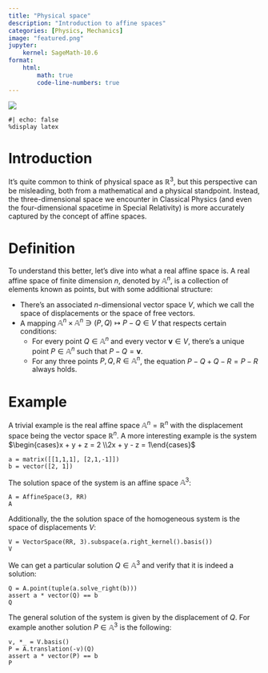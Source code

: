 ```yaml
---
title: "Physical space"
description: "Introduction to affine spaces"
categories: [Physics, Mechanics]
image: "featured.png"
jupyter:
    kernel: SageMath-10.6
format: 
    html:
        math: true
        code-line-numbers: true
---
```


![](featured.png)

```sage
#| echo: false
%display latex
```

# Introduction

It’s quite common to think of physical space as $\mathbb{R}^3$, but this
perspective can be misleading, both from a mathematical and a physical
standpoint. Instead, the three-dimensional space we encounter in Classical
Physics (and even the four-dimensional spacetime in Special Relativity) is more
accurately captured by the concept of affine spaces.

# Definition

To understand this better, let’s dive into what a real affine space is. A real
affine space of finite dimension $n$, denoted by $\mathbb{A}^n$, is a collection
of elements known as points, but with some additional structure:

- There’s an associated $n$-dimensional vector space $V$, which we call the space of displacements or the space of free vectors.
- A mapping $\mathbb{A}^n \times \mathbb{A}^n \ni (P, Q) \mapsto P - Q \in V$ that respects certain conditions:
    - For every point $Q\in \mathbb{A}^n$ and every vector $\mathbf{v} \in V$, there’s a unique point $P \in \mathbb{A}^n$ such that $P - Q =\mathbf{v}$. 
    - For any three points $P, Q, R \in \mathbb{A}^n$, the equation $P - Q + Q - R = P - R$ always holds.

# Example

A trivial example is the real affine space $\mathbb{A}^n = \mathbb{R}^n$ with
 the displacement space being the vector space $\mathbb{R}^n$. A more
 interesting example is the system $\begin{cases}x + y + z = 2 \\2x + y - z =
 1\end{cases}$

```sage
a = matrix([[1,1,1], [2,1,-1]])
b = vector([2, 1])
```

The solution space of the system is an affine space $\mathbb{A}^3$:

```sage
A = AffineSpace(3, RR)
A
```

Additionally, the the solution space of the homogeneous system is the space of
displacements $V$:

```sage
V = VectorSpace(RR, 3).subspace(a.right_kernel().basis())
V
```

We can get a particular solution $Q \in \mathbb{A}^3$ and verify that it is
indeed a solution:

```sage
Q = A.point(tuple(a.solve_right(b)))
assert a * vector(Q) == b
Q
```

The general solution of the system is given by the displacement of $Q$. For
example another solution $P \in \mathbb{A}^3$ is the following:

```sage
v, *_ = V.basis()
P = A.translation(-v)(Q)
assert a * vector(P) == b
P
```

